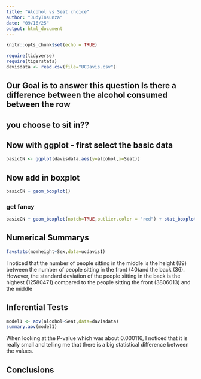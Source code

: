 ```yaml
---
title: "Alcohol vs Seat choice"
author: "JudyInsunza"
date: "09/16/25"
output: html_document
---
```


```r
knitr::opts_chunk$set(echo = TRUE)
```

```r
require(tidyverse)
require(tigerstats)
davisdata <- read.csv(file="UCDavis.csv")
```
## Our Goal is to answer this question Is there a difference between the alcohol consumed between the row
## you choose to sit in??

## Now with ggplot - first select the basic data

```r
basicCN <- ggplot(davisdata,aes(y=alcohol,x=Seat))
```
## Now add in boxplot

```r
basicCN + geom_boxplot()
```
  
  
### get fancy  

```r
basicCN + geom_boxplot(notch=TRUE,outlier.color = "red") + stat_boxplot(geom ='errorbar') + labs(title="Fancy notch boxplot \n with 2 lines")
```


## Numerical Summarys 
```r
favstats(momheight~Sex,data=ucdavis1)
```
I noticed that the number of people sitting in the middle is the height (89) between the number of people sitting in the front (40)and the back (36). However, the standard deviation of the people sitting in the back is the highest (12580471) compared to the people sitting the front (3806013) and the middle

## Inferential Tests


```r
model1 <- aov(alcohol~Seat,data=davisdata)
summary.aov(model1)
```

When looking at the P-value which was about 0.000116, I noticed that it is really small and telling me that there is a big statistical difference between the values. 

## Conclusions






